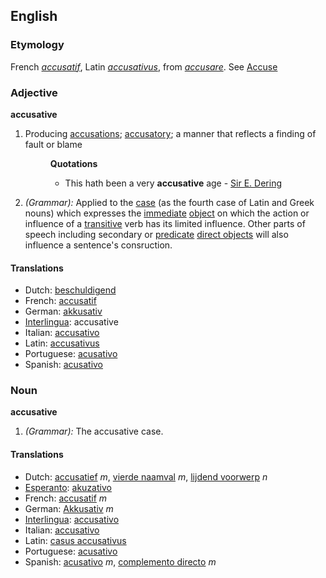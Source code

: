 ==English==
===Etymology===
French ''[[accusatif]]'', Latin ''[[accusativus]]'', from ''[[accusare]]''. See [[Accuse]]

===Adjective===
'''accusative'''

#Producing [[accusation]]s; [[accusatory]]; a manner that reflects a finding of fault or blame
#:'''Quotations'''
#:*This hath been a very '''accusative''' age - [[Sir E. Dering]]
#''(Grammar):'' Applied to the [[case]] (as the fourth case of Latin and Greek nouns) which expresses the [[immediate]]  [[direct object|object]] on which the action or influence of a [[transitive]] verb has its limited influence. Other parts of speech including secondary or [[predicate]] [[direct objects]] will also influence a sentence's consruction.

====Translations====
*Dutch: [[beschuldigend]]
*French: [[accusatif]]
*German: [[akkusativ]]
*[[Interlingua]]: accusative
*Italian: [[accusativo]]
*Latin: [[accusativus]]
*Portuguese: [[acusativo]]
*Spanish: [[acusativo]]

===Noun===
'''accusative'''

#''(Grammar):'' The accusative case.

====Translations====
*Dutch: [[accusatief]] ''m'', [[vierde naamval]] ''m'', [[lijdend voorwerp]] ''n''
*[[Esperanto]]: [[akuzativo]]
*French: [[accusatif]] ''m''
*German: [[Akkusativ]] ''m''
*[[Interlingua]]: [[accusativo]]
*Italian: [[accusativo]]
*Latin: [[casus accusativus]]
*Portuguese: [[acusativo]]
*Spanish: [[acusativo]] ''m'', [[complemento directo]] ''m''